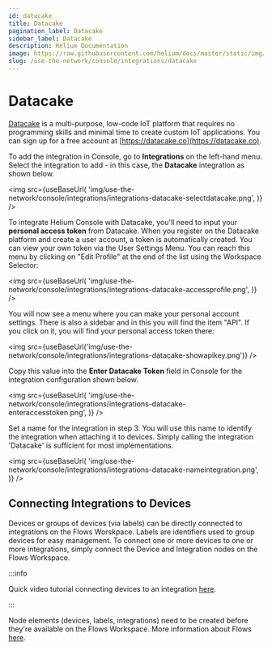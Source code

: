 ```yaml
---
id: datacake
title: Datacake
pagination_label: Datacake
sidebar_label: Datacake
description: Helium Documentation
image: https://raw.githubusercontent.com/helium/docs/master/static/img/link-image.png
slug: /use-the-network/console/integrations/datacake
---
```


# Datacake


[Datacake](https://datacake.co) is a multi-purpose, low-code IoT platform that requires no
programming skills and minimal time to create custom IoT applications. You can sign up for a free
account at [https://datacake.co](https://datacake.co).

To add the integration in Console, go to **Integrations** on the left-hand menu. Select the
integration to add - in this case, the **Datacake** integration as shown below.

<img
  src={useBaseUrl(
    'img/use-the-network/console/integrations/integrations-datacake-selectdatacake.png',
  )}
/>

To integrate Helium Console with Datacake, you'll need to input your **personal access token** from
Datacake. When you register on the Datacake platform and create a user account, a token is
automatically created. You can view your own token via the User Settings Menu. You can reach this
menu by clicking on "Edit Profile" at the end of the list using the Workspace Selector:

<img
  src={useBaseUrl(
    'img/use-the-network/console/integrations/integrations-datacake-accessprofile.png',
  )}
/>

You will now see a menu where you can make your personal account settings. There is also a sidebar
and in this you will find the item "API". If you click on it, you will find your personal access
token there:

<img
  src={useBaseUrl('img/use-the-network/console/integrations/integrations-datacake-showapikey.png')}
/>

Copy this value into the **Enter Datacake Token** field in Console for the integration configuration
shown below.

<img
  src={useBaseUrl(
    'img/use-the-network/console/integrations/integrations-datacake-enteraccesstoken.png',
  )}
/>

Set a name for the integration in step 3. You will use this name to identify the integration when
attaching it to devices. Simply calling the integration 'Datacake' is sufficient for most
implementations.

<img
  src={useBaseUrl(
    'img/use-the-network/console/integrations/integrations-datacake-nameintegration.png',
  )}
/>

## Connecting Integrations to Devices

Devices or groups of devices (via labels) can be directly connected to integrations on the Flows
Worskpace. Labels are identifiers used to group devices for easy management. To connect one or more
devices to one or more integrations, simply connect the Device and Integration nodes on the Flows
Workspace.

:::info

Quick video tutorial connecting devices to an integration
[here](https://www.youtube.com/watch?v=lnERw1f7TGE).

:::

Node elements (devices, labels, integrations) need to be created before they're available on the
Flows Workspace. More information about Flows
[here](https://docs.helium.com/use-the-network/console/flows/).
